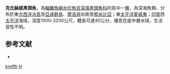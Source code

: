 {{Speciesbox
| taxon = Herwigia kreffti
| binomial_authority = [[Nielsen|Nielsen]] & [[Larsen|Larsen]], 1970
| status = NE
| status_system = IUCN3.1
| synonyms = *''Bathylaco kreffti'', <small>Nielsen & Larsen, 1970</small>
}}

'''克氏赫威黑頭魚'''，為[[輻鰭魚綱|輻鰭魚綱]][[水珍魚目|水珍魚目]][[深海黑頭魚科|深海黑頭魚科]]的其中一[[種|種]]，為深海魚類，分布於東[[大西洋|大西洋]][[冰島|冰島]]至[[亞速群島|亞速群島]]、[[摩洛哥|摩洛哥]]向南至[[那米比亞|那米比亞]]；東[[太平洋|太平洋]][[夏威夷|夏威夷]]；[[印度|印度]]西[[太平洋|太平洋]]海域，深度1000-3200公尺，體長可達40公分，棲息在底中層水域，生活習性不明。

== 参考文献 ==
*{{FishBase_species|genus=Herwigia|species=kreffti|year=2015|month=9}}

{{Taxonbar}}
[[Category:赫威黑頭魚屬|kreffti]]
[[Category:1970年描述的魚類|H]]